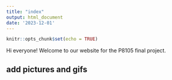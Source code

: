 ```yaml
---
title: "index"
output: html_document
date: '2023-12-01'
---
```


```r
knitr::opts_chunk$set(echo = TRUE)
```

Hi everyone!
Welcome to our website for the P8105 final project.

## add pictures and gifs 